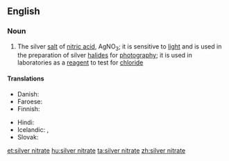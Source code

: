 ==English==

===Noun===
{{wikipedia}}
{{en-noun|head=[[silver]] [[nitrate]]|-}}

# {{context|inorganic compound|lang=en}} The silver [[salt]] of [[nitric acid]], AgNO<sub>3</sub>; it is sensitive to [[light]] and is used in the preparation of silver [[halide]]s for [[photography]]; it is used in laboratories as a [[reagent]] to test for [[chloride]]

====Translations====
{{trans-top|silver salt of nitric acid, AgNO<sub>3</sub>}}
* Danish: {{t-|da|sølvnitrat|n}}
* Faroese: {{t-|fo|silvurnitrat|n}}
* Finnish: {{t-|fi|hopeanitraatti}}
{{trans-mid}}
* Hindi: {{t-|hi|चाँदी भूयातती|tr=chaandee bhooyaatatee|sc=Deva}}
* Icelandic: {{t-|is|vítissteinn|m}}, {{t-|is|silfurnítrat|n}}
* Slovak: {{t-|sk|dusičnan strieborný|m}}
{{trans-bottom}}

[[et:silver nitrate]]
[[hu:silver nitrate]]
[[ta:silver nitrate]]
[[zh:silver nitrate]]